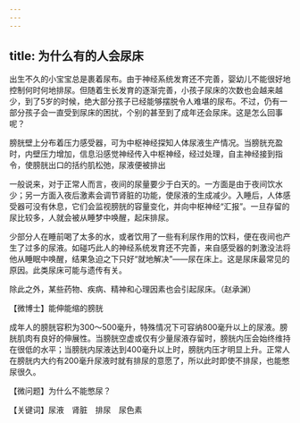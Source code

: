 ```yaml
---
---
---
```

title: 为什么有的人会尿床
---






出生不久的小宝宝总是裹着尿布。由于神经系统发育还不完善，婴幼儿不能很好地控制何时何地排尿。但随着生长发育的逐渐完善，小孩子尿床的次数也会越来越少，到了5岁的时候，绝大部分孩子已经能够摆脱令人难堪的尿布。不过，仍有一部分孩子会一直受到尿床的困扰，个别的甚至到了成年还会尿床。这是怎么回事呢？

膀胱壁上分布着压力感受器，可为中枢神经探知人体尿液生产情况。当膀胱充盈时，内壁压力增加，信息沿感觉神经传入中枢神经，经过处理，自主神经接到指令，使膀胱出口的括约肌松弛，尿液便被排出



一般说来，对于正常人而言，夜间的尿量要少于白天的。一方面是由于夜间饮水少；另一方面入夜后激素会调节肾脏的功能，使尿液的生成减少。入睡后，人体感受器可没有休息，它们会监视膀胱的容量变化，并向中枢神经“汇报”。一旦存留的尿比较多，人就会被从睡梦中唤醒，起床排尿。

少部分人在睡前喝了太多的水，或者饮用了一些有利尿作用的饮料，便在夜间也产生了过多的尿液。如碰巧此人的神经系统发育还不完善，来自感受器的刺激没法将他从睡眠中唤醒，结果急迫之下只好“就地解决”——尿在床上。这是尿床最常见的原因。此类尿床可能与遗传有关。

除此之外，某些药物、疾病、精神和心理因素也会引起尿床。（赵承渊）





【微博士】能伸能缩的膀胱

成年人的膀胱容积为300～500毫升，特殊情况下可容纳800毫升以上的尿液。膀胱肌肉有良好的伸展性。当膀胱空虚或仅有少量尿液存留时，膀胱内压会始终维持在很低的水平；当膀胱内尿液达到400毫升以上时，膀胱内压才明显上升。正常人在膀胱内大约有200毫升尿液时就有排尿的意愿了，所以此时即使不排尿，也能憋尿很久。

【微问题】为什么不能憋尿？

【关键词】尿液　肾脏　排尿　尿色素